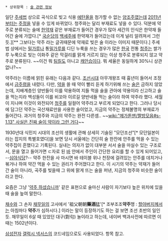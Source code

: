 * 상위항목 : [[술 관련 정보]]

일단 [[주세]]법 상으로 곡식으로 빚고 식용 [[에탄올]]을 첨가할 수 없는 [[양조주]]였는데 [[2011년]]부터는 [[주정]]을 넣을 수 있게 바뀌었다. 청주와는 달리 부재료도 넣을 수 있다. 덕분에 약주로 분류되는 술에 [[한약재]] 같은 부재료가 들어간 경우가 많아 세간의 인식은 한약재 들어간 술에 가깝다.[* [[국순당]]의 [[백세주]]에 한약재가 들어갔는데 이게 널리 알려져서 그런 듯.][** 그보다는 약주 라는 글귀때문에 약재로 빚은 술 이라는 이미지 때문이다.]  주세법 상에서는 [[밀가루]]나 통[[밀]]가루를 디딘 누룩을 쓰는 경우가 많은 [[한국]] 전통 [[청주]]는 쌀가루 누룩으로 빚는 이화주 같은 막걸리를 맑게 거르지 않는 이상 청주로 분류되지 않고 약주로 분류된다. ~~이건 뭐 [[팀킬]]도 아니고 [[캐안습]]이다. 뭐 세율은 동일하게 30%니 상관없나?~~

약주라는 이름에 얽힌 유래는 다음과 같다. [[조선]]시대 아무개왕조 때 흉년이 들어서 조정에서 [[금주령]]을 내렸다. 다만, [[약]]을 쓸 때 약이 빨리 듣게 하기위해 쓰는 [[술]]은 금하지 않았는데, 지배계층인 양반들이 이를 악용하여 지들 먹을 술을 관아에 약용이라 신고하고 술을 먹는지라 백성들이 이를 비꼬아 이르길 양반네들 먹는 술이라 하여 약주라 했다. 세월이 지나며 이것이 와전되어 [[청주]]를 일컬어 약주라고 부르게 되었다고 한다. 그러나 당시에 담그던 약주는 국산재료만을 사용한 술이었고, 지금의 약주는 정체불명의 부재료가 들어간다. 과거의 청주와 지금의 약주는 완전 다른셈.. ~~[[wiki:"메가톤맨/짤방모음#s-1.13" 사실은 진짜 술이 약이라 그런 거다]]~~

1930년대 식민지 시대의 조선의 생활에 관해 상세히 기술된 "모던조선"[* 모던일본이라는 잡지의 특별호였다]을 보면 당시 서울에는 간단히 술 한잔에 안주를 먹을 수 있는 약주집이 흔했다고 기록된다. 실내는 의자가 없이 대부분 서서 술을 마실수 있는 구조로서, 문을 열고 들어가면 ㄷ자로 된 [[바]] 안에서 주인이 간단한 요리를 할 수 있게 되어있고, --[[심야식당]]?-- 약주 한잔을 사 마시면 바 테이블 위나 천장에 걸려있는 안주를 데치거나 볶거나 하여 약간 먹을 수 있는 권리가 주어졌다고 한다. 이 시기의 약주는 약재가 들어간 술이 아니라, 곡주를 빚을때 그 위에 맑게 뜨는 술을 퍼낸, 지금의 청주와 비슷한 술이라고 한다.

요즘은 그냥 '[[약주 하셨습니까]]' 같은 표현으로 술마신 사람이 자기보다 높은 위치에 있을때 술을 높여 말한다.

[[채수]]와 그 손자 [[채무일]]의 고사에서 '祖父朝朝'''藥酒'''猛'[* 조부조조'''약주'''맹 : [[할아버지]]께서는 아침마다 '''약주'''가 심하시다.] 이라는 말이 등장하기도 하는 걸 보면 조선 초반의 일인듯. 채무일이 6살 때 있었던 대구(對句) 놀이라고 하는데, 네이버 백과사전에 따르면 이 때는 1502년이다.

[[삼성전자]] [[갤럭시 넥서스]]의 코드네임으로도 사용되었다. 항목 참고.
